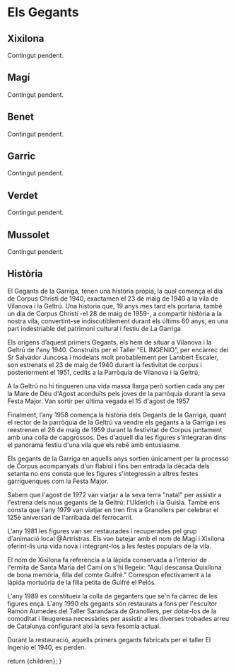 
# Els Gegants

## Xixilona

Contingut pendent.

## Magí

Contingut pendent.

## Benet

Contingut pendent.

## Garric

Contingut pendent.

## Verdet

Contingut pendent.

## Mussolet

Contingut pendent.

## Història

El Gegants de la Garriga, tenen una història pròpia, la qual comença el dia de Corpus Christi de 1940, exactamen el 23 de maig de 1940 a la vila de Vilanova i la Geltrú. Una historia que, 19 anys mes tard els portaria, també un dia de Corpus Christi -el 28 de maig de 1959-, a compartir història a la nostra vila, convertint-se indiscutiblement durant els últims 60 anys, en una part indestriable del patrimoni cultural i festiu de La Garriga

Els orígens d’aquest primers Gegants, els hem de situar a Vilanova i la Geltrú de l'any 1940. Construïts per el Taller ‟EL INGENIO”, per encàrrec del Sr Salvador Juncosa i modelats molt probablement per Lambert Escaler, son estrenats el 23 de maig de 1940 durant la festivitat de corpus i posteriorment el 1951, cedits a la Parròquia de Vilanova i la Geltrú,

A la Geltrú no hi tingueren una vida massa llarga però sortien cada any per la Mare de Déu d'Agost aconduïts pels joves de la parròquia durant la seva Festa Major. Van sortir per última vegada el 15 d'agost de 1957

Finalment, l’any 1958 comença la història dels Gegants de la Garriga, quant el rector de la parròquia de la Geltrú va vendre els gegants a la Garriga i es reestrenen el 28 de maig de 1959 durant la festivitat de Corpus juntament amb una colla de capgrossos. Des d'aquell dia les figures s'integraran dins el panorama festiu d'una vila que els rebé amb entusiasme.

Els gegants de la Garriga en aquells anys sortien únicament per la processó de Corpus acompanyats d'un flabiol i fins ben entrada la dècada dels setanta no ens consta que les figures s'integressin a altres festes garriguenques com la Festa Major.

Sabem que l'agost de 1972 van viatjar a la seva terra "natal" per assistir a l'estrena dels nous gegants de la Geltrú: l'Ulderich i la Guisla. També ens consta que l'any 1979 van viatjar en tren fins a Granollers per celebrar el 125è aniversari de l'arribada del ferrocarril.

L'any 1981 les figures van ser restaurades i recuperades pel grup d'animació local @Artristras. Els van batejar amb el nom de Magí i Xixilona oferint-lis una vida nova i integrant-los a les festes populars de la vila.

El nom de Xixilona fa referència a la làpida conservada a l'interior de l'ermita de Santa Maria del Camí on s'hi llegeix: "Aquí descansa Quixilona de bona memòria, filla del comte Guifré." Correspon efectivament a la làpida mortuòria de la filla petita de Guifré el Pelós.

L'any 1989 es constitueix la colla de geganters que se'n fa càrrec de les figures ençà. L'any 1990 els gegants són restaurats a fons per l'escultor Ramon Aumedes del Taller Sarandaca de Granollers, per dotar-los de la comoditat i lleugeresa necessàries per assistir a les diverses trobades arreu de Catalunya configurant així la seva fesomia actual.

Durant la restauració, aquells primers gegants fabricats per el taller El Ingenio el 1940, es perden.

  return <MarkdownPage title="Els gegants">{children}</MarkdownPage>;
}
